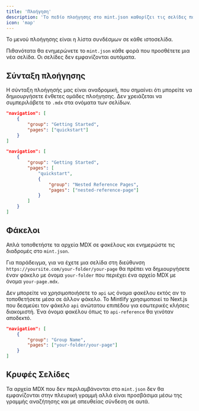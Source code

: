```yaml
---
title: 'Πλοήγηση'
description: 'Το πεδίο πλοήγησης στο mint.json καθορίζει τις σελίδες που εμφανίζονται στο μενού πλοήγησης'
icon: 'map'
---
```


Το μενού πλοήγησης είναι η λίστα συνδέσμων σε κάθε ιστοσελίδα.

Πιθανότατα θα ενημερώνετε το `mint.json` κάθε φορά που προσθέτετε μια νέα σελίδα. Οι σελίδες δεν εμφανίζονται αυτόματα.

## Σύνταξη πλοήγησης

Η σύνταξη πλοήγησής μας είναι αναδρομική, που σημαίνει ότι μπορείτε να δημιουργήσετε ένθετες ομάδες πλοήγησης. Δεν χρειάζεται να συμπεριλάβετε το `.mdx` στα ονόματα των σελίδων.

<CodeGroup>

```json Κανονική Πλοήγηση
"navigation": [
    {
        "group": "Getting Started",
        "pages": ["quickstart"]
    }
]
```

```json Ένθετη Πλοήγηση
"navigation": [
    {
        "group": "Getting Started",
        "pages": [
            "quickstart",
            {
                "group": "Nested Reference Pages",
                "pages": ["nested-reference-page"]
            }
        ]
    }
]
```

</CodeGroup>

## Φάκελοι

Απλά τοποθετήστε τα αρχεία MDX σε φακέλους και ενημερώστε τις διαδρομές στο `mint.json`.

Για παράδειγμα, για να έχετε μια σελίδα στη διεύθυνση `https://yoursite.com/your-folder/your-page` θα πρέπει να δημιουργήσετε έναν φάκελο με όνομα `your-folder` που περιέχει ένα αρχείο MDX με όνομα `your-page.mdx`.

<Warning>

Δεν μπορείτε να χρησιμοποιήσετε το `api` ως όνομα φακέλου εκτός αν το τοποθετήσετε μέσα σε άλλον φάκελο. Το Mintlify χρησιμοποιεί το Next.js που δεσμεύει τον φάκελο `api` ανώτατου επιπέδου για εσωτερικές κλήσεις διακομιστή. Ένα όνομα φακέλου όπως το `api-reference` θα γινόταν αποδεκτό.

</Warning>

```json Πλοήγηση με Φάκελο
"navigation": [
    {
        "group": "Group Name",
        "pages": ["your-folder/your-page"]
    }
]
```

## Κρυφές Σελίδες

Τα αρχεία MDX που δεν περιλαμβάνονται στο `mint.json` δεν θα εμφανίζονται στην πλευρική γραμμή αλλά είναι προσβάσιμα μέσω της γραμμής αναζήτησης και με απευθείας σύνδεση σε αυτά.